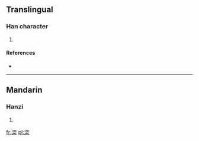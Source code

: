 ==Translingual==

===Han character===
{{Han char|rn=75|rad=木|as=06|sn=10|four=3790<sub>4</sub>|canj=戈人木 (IOD), 一人木 (MOD), XX戈人木 (XXIOD), XX一人木 (XXMOD)}}

# {{defn|Han|sort=木06}}

====References====
* {{Han ref|kx=0523.040|dkj=14716|dj=0911.030|hdz=21206.030|uh=6825|ud=26661|bh=D1F3|bd=53747}}

----

==Mandarin==

===Hanzi===
{{cmn-hanzi|pin=[[zī]] ([[zi1]])|wg=tzu<sup>1</sup>}}

# {{defn|lang=cmn|sort=木06}}

[[fr:栥]]
[[pl:栥]]